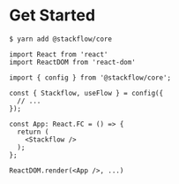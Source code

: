 # Get Started

```
$ yarn add @stackflow/core
```

```tsx
import React from 'react'
import ReactDOM from 'react-dom'

import { config } from '@stackflow/core';

const { Stackflow, useFlow } = config({
  // ...
});

const App: React.FC = () => {
  return (
    <Stackflow />
  );
};

ReactDOM.render(<App />, ...)
```
